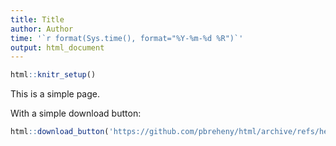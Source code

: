 ```yaml
---
title: Title
author: Author
time: '`r format(Sys.time(), format="%Y-%m-%d %R")`'
output: html_document
---
```


```r
html::knitr_setup()
```

This is a simple page.

With a simple download button:

```r
html::download_button('https://github.com/pbreheny/html/archive/refs/heads/master.zip', 'Download me')
```
